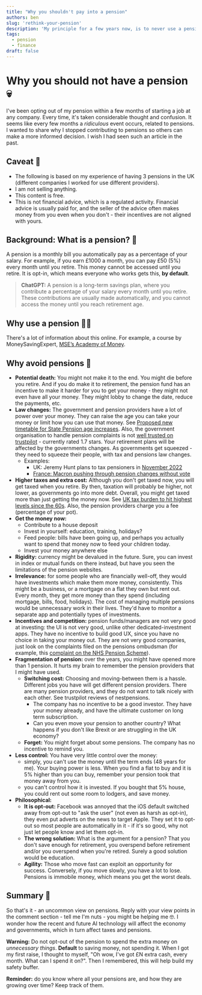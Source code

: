 ```yaml
---
title: "Why you shouldn't pay into a pension"
authors: ben
slug: 'rethink-your-pension'
description: 'My principle for a few years now, is to never use a pension.'
tags:
  - pension
  - finance
draft: false
---
```


# Why you should not have a pension 💀

I've been opting out of my pension within a few months of starting a job at any company. Every time, it's taken considerable thought and confusion. It seems like every few months a *ridiculous* event occurs, related to pensions. I wanted to share why I stopped contributing to pensions so others can make a more informed decision. I wish I had seen such an article in the past.

<!--truncate-->

## Caveat 🥦

- The following is based on my experience of having 3 pensions in the UK (different companies I worked for use different providers). 
- I am not selling anything.
- This content is free.
- This is not financial advice, which is a regulated activity. Financial advice is usually paid for, and the seller of the advice often makes money from you even when you don't - their incentives are not aligned with yours.

## Background: What is a pension? 🤯

A pension is a monthly bill you automatically pay as a percentage of your salary. For example, if you earn £1000 a month, you can pay £50 (5%) every month until you retire. This money cannot be accessed until you retire. It is opt-in, which means everyone who works gets this, **by default**.

> **ChatGPT:** A pension is a long-term savings plan, where you contribute a percentage of your salary every month until you retire. These contributions are usually made automatically, and you cannot access the money until you reach retirement age.

## Why use a pension 🧟‍♂️

There's a lot of information about this online. For example, a course by MoneySavingExpert, [MSE’s Academy of Money](https://www.open.edu/openlearn/mod/oucontent/view.php?id=100871).

## Why avoid pensions 🚨

- **Potential death:** You might not make it to the end. You might die before you retire. And if you do make it to retirement, the pension fund has an incentive to make it harder for you to get your money - they might not even have all your money. They might lobby to change the date, reduce the payments, etc.
- **Law changes:** The government and pension providers have a lot of power over your money. They can raise the age you can take your money or limit how you can use that money. See [Proposed new timetable for State Pension age increases](https://www.gov.uk/government/news/proposed-new-timetable-for-state-pension-age-increases). Also, the government organisation to handle pension complaints is not [well trusted on trustpilot](https://uk.trustpilot.com/review/www.pensions-ombudsman.org.uk) - currently rated 1.7 stars. Your retirement plans will be affected by the governments changes. As governments get squeezed - they need to squeeze their people, with tax and pensions law changes.
    - Examples: 
        - UK: Jeremy Hunt plans to tax pensioners in [November 2022](https://www.reddit.com/r/unitedkingdom/comments/ynlr7l/jeremy_hunt_plots_10bn_tax_grab_from_the_better/)
        - [France: Macron pushing through pension changes without vote](https://www.theguardian.com/world/2023/mar/19/france-government-macron-no-confidence-vote-pension-age-rise)
- **Higher taxes and extra cost:** Although you don't get taxed now, you will get taxed when you retire. By then, taxation will probably be higher, not lower, as governments go into more debt. Overall, you might get taxed more than just getting the money now. See [UK tax burden to hit highest levels since the 60s](https://www.statista.com/chart/24330/uk-tax-burden-as-share-gdp-timeline/). Also, the pension providers charge you a fee (percentage of your pot). 
- **Get the money now:**
    - Contribute to a house deposit
    - Invest in yourself: education, training, holidays?
    - Feed people: bills have been going up, and perhaps you actually want to spend that money now to feed your children today.
    - Invest your money anywhere else
- **Rigidity:** currency might be devalued in the future. Sure, you can invest in index or mutual funds on there instead, but have you seen the limitations of the pension websites.
- **Irrelevance:** for some people who are financially well-off, they would have investments which make them more money, consistently. This might be a business, or a mortgage on a flat they own but rent out. Every month, they get more money than they spend (including mortgage, bills, food, holidays). The cost of managing multiple pensions would be unnecessary work in their lives. They'd have to monitor a separate app and potentially types of investments.
- **Incentives and competition:** pension funds/managers are not very good at investing: the UI is not very good, unlike other dedicated-investment apps. They have no incentive to build good UX, since you have no choice in taking your money out. They are not very good companies, just look on the complaints filed on the pensions ombudsman (for example, this [complaint on the NHS Pension Scheme](https://www.pensions-ombudsman.org.uk/decision/2022/cas-56722-r9w8/nhs-pension-scheme-cas-56722-r9w8)).
- **Fragmentation of pension:** over the years, you might have opened more than 1 pension. It hurts my brain to remember the pension providers that I might have used.
    - **Switching cost:** Choosing and moving-between them is a hassle. Different jobs you have will get different pension providers. There are many pension providers, and they do not want to talk nicely with each other. See trustpilot reviews of nestpensions.
        - The company has no incentive to be a good investor. They have your money already, and have the ultimate customer on long term subscription.
        - Can you even move your pension to another country? What happens if you don't like Brexit or are struggling in the UK economy? 
    - **Forget:** You might forget about some pensions. The company has no incentive to remind you.
- **Less control:** You have very little control over the money:
    - simply, you can't use the money until the term ends (48 years for me). Your buying power is less. When you find a flat to buy and it is 5% higher than you can buy, remember your pension took that money away from you.
    - you can't control how it is invested. If you bought that 5% house, you could rent out some room to lodgers, and save money.
- **Philosophical:**
    - **It is opt-out:** Facebook was annoyed that the iOS default switched away from opt-out to "ask the user" (not even as harsh as opt-in), they even put adverts on the news to target Apple. They set it to opt-out so most people are automatically in it - if it's so good, why not just let people know and let them opt-in.
    - **The wrong solution:** What is the argument for a pension? That you don't save enough for retirement, you overspend before retirement and/or you overspend when you're retired. Surely a good solution would be education.
    - **Agility:** Those who move fast can exploit an opportunity for success. Conversely, if you move slowly, you have a lot to lose. Pensions is immobile money, which means you get the worst deals.

## Summary 🏁

So that's it - an uncommon view on pensions. Reply with your view points in the comment section - tell me I'm nuts - you might be helping me 🤓. I wonder how the recent and future AI technology will affect the economy and governments, which in turn affect taxes and pensions.

**Warning:** Do not opt-out of the pension to spend the extra money on *unnecessary things*. **Default** to saving money, not spending it. When I got my first raise, I thought to myself, "Oh wow, I've got £N extra cash, every month. What can I spend it on?". Then I remembered, this will help build my safety buffer. 

**Reminder:** do you know where all your pensions are, and how they are growing over time? Keep track of them.
